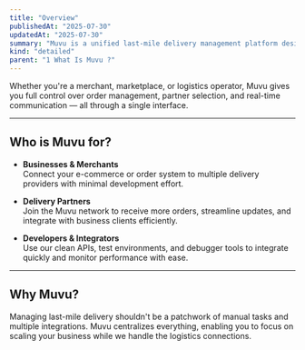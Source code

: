 ```yaml
---
title: "Overview"
publishedAt: "2025-07-30"
updatedAt: "2025-07-30"
summary: "Muvu is a unified last-mile delivery management platform designed for seamless integration between businesses and logistics partners. Acting as a smart API hub, Muvu simplifies the dispatch and delivery process through a centralized system that bridges e-commerce platforms with multiple delivery service providers."
kind: "detailed"
parent: "1 What Is Muvu ?"
---
```


Whether you're a merchant, marketplace, or logistics operator, Muvu gives you full control over order management, partner selection, and real-time communication — all through a single interface.

---

## Who is Muvu for?

- **Businesses & Merchants**  
  Connect your e-commerce or order system to multiple delivery providers with minimal development effort.

- **Delivery Partners**  
  Join the Muvu network to receive more orders, streamline updates, and integrate with business clients efficiently.

- **Developers & Integrators**  
  Use our clean APIs, test environments, and debugger tools to integrate quickly and monitor performance with ease.

---

## Why Muvu?

Managing last-mile delivery shouldn't be a patchwork of manual tasks and multiple integrations. Muvu centralizes everything, enabling you to focus on scaling your business while we handle the logistics connections.
